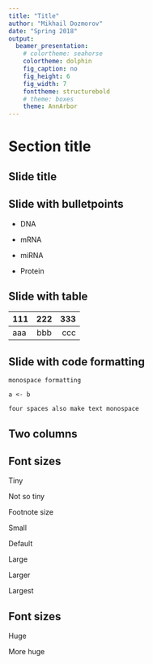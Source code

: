 ```yaml
---
title: "Title"
author: "Mikhail Dozmorov"
date: "Spring 2018"
output:
  beamer_presentation:
    # colortheme: seahorse
    colortheme: dolphin
    fig_caption: no
    fig_height: 6
    fig_width: 7
    fonttheme: structurebold
    # theme: boxes
    theme: AnnArbor
---
```


# Section title

## Slide title

\begin{center}
\includegraphics[height=170px]{img/bioinfo3.png}
\end{center}
<!--https://bioinformatics.uconn.edu/wp-content/uploads/sites/15/2013/06/bioinfo3.png-->

## Slide with bulletpoints

- DNA

- mRNA
- miRNA

- Protein

## Slide with table

<!--Generate tables with https://www.tablesgenerator.com/markdown_tables-->

111     222         333
---- ------- ----------
aaa     bbb         ccc

## Slide with code formatting

`monospace formatting`

```
a <- b
```

    four spaces also make text monospace

## Two columns

\begin{columns}
\begin{column}{0.48\textwidth}

This slide has two columns

\bigskip

Can add an extra line

\begin{itemize}
  \item And, bulletpoints
  \item One after another
\end{itemize}

\end{column}
\begin{column}{0.48\textwidth}

\includegraphics[height=100px]{img/code.png}

\end{column}
\end{columns}

## Font sizes

\tiny Tiny

\scriptsize Not so tiny

\footnotesize Footnote size

\small Small

\normalsize Default

\large Large

\Large Larger

\LARGE Largest

## Font sizes

\huge Huge

\Huge More huge